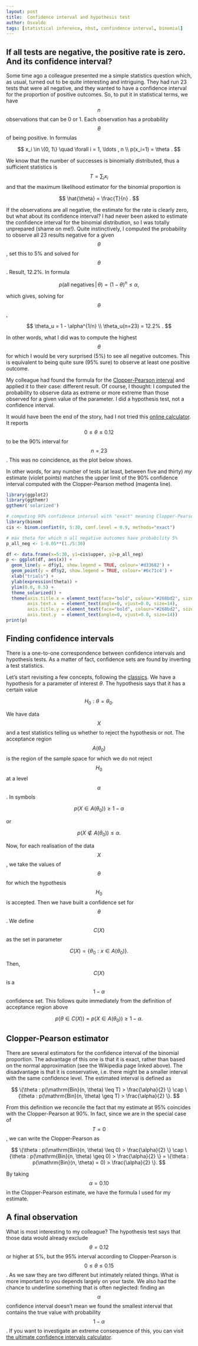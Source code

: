 ```yaml
---
layout: post
title:  Confidence interval and hypothesis test
author: Osvaldo
tags: [statistical inference, nhst, confindence interval, binomial]
---
```


## If all tests are negative, the positive rate is zero. And its confidence interval?

Some time ago a colleague presented me a simple statistics question which, as
usual, turned out to be quite interesting and intriguing. They had run 23 tests
that were all negative, and they wanted to have a confidence interval for the
proportion of positive outcomes. So, to put it in statistical terms, we have
$$n$$ observations that can be 0 or 1. Each observation has a probability
$$\theta$$ of being positive. In formulas

$$
x_i \in \{0, 1\} \quad \forall i = 1, \ldots , n \\
p(x_i=1) = \theta .
$$

We know that the number of successes is binomially distributed, thus a
sufficient statistics is $$T = \sum_i x_i$$ and that the maximum likelihood
estimator for the binomial proportion is

$$
\hat{\theta} = \frac{T}{n} .
$$

If the observations are all negative, the estimate for the rate is clearly zero,
but what about its confidence interval? I had never been asked to estimate the
confidence interval for the binomial distribution, so I was totally unprepared
(shame on me!). Quite instinctively, I computed the probability to observe all
23 results negative for a given $$\theta$$, set this to 5% and solved for
$$\theta$$. Result, 12.2%. In formula

$$
p(\mathrm{all\;negatives}\, |\, \theta) = (1-\theta)^n \leq \alpha,
$$

which gives, solving for $$\theta$$,

$$
\theta_u = 1 - \alpha^{1/n} \\
\theta_u(n=23) = 12.2% .
$$

In other words, what I did was to compute the highest $$\theta$$ for which I
would be very surprised (5%) to see all negative outcomes. This is equivalent
to being quite sure (95% sure) to observe at least one positive outcome.

My colleague had found the formula for the
[Clopper-Pearson interval](http://en.wikipedia.org/wiki/Binomial_proportion_confidence_interval#Clopper-Pearson_interval)
and applied it to their case: different result. Of course, I thought: I
computed the probability to observe data as extreme or more extreme than those
observed for a given value of the parameter. I did a hypothesis test, not a
confidence interval.

It would have been the end of the story, had I not tried this
[online calculator](http://www.danielsoper.com/statcalc3/calc.aspx?id=85).
It reports $$0 \leq \theta \leq 0.12$$ to be the 90% interval for $$n=23$$.
This was no coincidence, as the plot below shows.

In other words, for any number of tests (at least, between five and thirty)
_my_ estimate (violet points) matches the upper limit of the 90% confidence
interval computed with the Clopper-Pearson method (magenta line).

```r
library(ggplot2)
library(ggthemr)
ggthemr('solarized')

# computing 90% confidence interval with "exact" meaning Clopper-Pearson
library(binom)
cis <- binom.confint(0, 5:30, conf.level = 0.9, methods="exact")

# max theta for which n all negative outcomes have probability 5%
p_all_neg <- 1-0.05**(1./5:30)

df <- data.frame(x=5:30, y1=cis$upper, y2=p_all_neg)
p <- ggplot(df, aes(x)) +
  geom_line(y = df$y1, show.legend = TRUE, colour='#d33682') +
  geom_point(y = df$y2, show.legend = TRUE, colour='#6c71c4') +
  xlab("trials") +
  ylab(expression(theta)) +
  ylim(0.0, 0.5) +
  theme_solarized() +
  theme(axis.title.x = element_text(face="bold", colour="#268bd2", size=16),
        axis.text.x  = element_text(angle=0, vjust=0.0, size=14),
        axis.title.y = element_text(face="bold", colour="#268bd2", size=16),
        axis.text.y  = element_text(angle=0, vjust=0.0, size=14))
print(p)
```

## Finding confidence intervals

There is a one-to-one correspondence between confidence intervals and hypothesis
tests. As a matter of fact, confidence sets are found by inverting a test
statistics.

Let’s start revisiting a few concepts, following the
[classics](http://books.google.ch/books/about/Statistical_inference.html?id=0x_vAAAAMAAJ&redir_esc=y).
We have a hypothesis for a parameter of interest $\theta$. The hypothesis says
that it has a certain value

$$
H_0 : \theta = \theta_0.
$$

We have data $$X$$ and a test statistics telling us whether to reject the
hypothesis or not. The acceptance region $$A(\theta_0)$$ is the region of the
sample space for which we do not reject $$H_0$$ at a level $$\alpha$$. In symbols

$$
p(X \in A(\theta_0)) \geq 1 - \alpha
$$

or

$$
p(X \notin A(\theta_0)) \leq \alpha.
$$

Now, for each realisation of the data $$X$$, we take the values of $$\theta$$ for
which the hypothesis $$H_0$$ is accepted. Then we have built a confidence set for
$$\theta$$. We define $$C(X)$$ as the set in parameter

$$
C(X)=\{\theta_0 : x \in A(\theta_0)\}.
$$

Then, $$C(X)$$ is a $$1 - \alpha$$ confidence set. This follows quite immediately
from the definition of acceptance region above

$$
p(\theta \in C(X)) = p(X \in A(\theta_0)) \geq 1 − \alpha.
$$

## Clopper-Pearson estimator

There are several estimators for the confidence interval of the binomial
proportion. The advantage of this one is that it is exact, rather than based on
the normal approximation (see the Wikipedia page linked above). The
disadvantage is that it is conservative, i.e. there might be a smaller interval
with the same confidence level. The estimated interval is defined as

$$
\{\theta : p(\mathrm{Bin}(n, \theta) \leq T) > \frac{\alpha}{2} \} \cap
\{\theta : p(\mathrm{Bin}(n, \theta) \geq T) > \frac{\alpha}{2} \}.
$$

From this definition we reconcile the fact that my estimate at 95% coincides
with the Clopper-Pearson at 90%. In fact, since we are in the special case of
$$T=0$$, we can write the Clopper-Pearson as

$$
\{\theta : p(\mathrm{Bin}(n, \theta) \leq 0) > \frac{\alpha}{2} \} \cap
\{\theta : p(\mathrm{Bin}(n, \theta) \geq 0) > \frac{\alpha}{2} \} =
\{\theta : p(\mathrm{Bin}(n, \theta) = 0) > \frac{\alpha}{2} \}.
$$

By taking $$\alpha = 0.10$$ in the Clopper-Pearson estimate, we have the formula
I used for my estimate.

## A final observation

What is most interesting to my colleague? The hypothesis test says that those
data would already exclude $$\theta=0.12$$ or higher at 5%, but the 95% interval
according to Clopper-Pearson is $$0 \leq \theta \leq 0.15$$. As we saw they are
two different but intimately related things. What is more important to you
depends largely on your taste.
We also had the chance to underline something that is often neglected: finding
an $$\alpha$$ confidence interval doesn’t mean we found the smallest interval
that contains the true value with probability $$1 - \alpha$$. If you want to
investigate an extreme consequence of this, you can visit
[the ultimate confidence intervals calculator](http://www.roma1.infn.it/~dagos/ci_calc.html).
